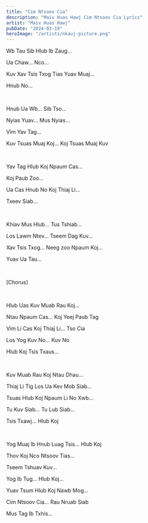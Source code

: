 ```yaml
---
title: "Cim Ntsoov Cia"
description: "Maiv Huas Hawj Cim Ntsoov Cia Lyrics"
artist: "Maiv Huas Hawj"
pubDate: "2024-03-19"
heroImage: "/artists/nkauj-picture.png"
---
```


Wb Tau Sib Hlub Ib Zaug...

Ua Chaw... Nco...

Kuv Xav Tsis Txog Tias Yuav Muaj...

Hnub No...

<br />

Hnub Ua Wb... Sib Tso...

Nyias Yuav... Mus Nyias...

Vim Yav Tag...

Kuv Tsuas Muaj Koj... Koj Tsuas Muaj Kuv

<br />

Yav Tag Hlub Koj Npaum Cas...

Koj Paub Zoo...

Ua Cas Hnub No Koj Thiaj Li...

Txeev Siab...

<br />

Khiav Mus Hlub... Tus Tshiab...

Los Lawm Ntev... Tseem Dag Kuv...

Xav Tsis Txog... Neeg zoo Npaum Koj...

Yuav Ua Tau...

<br />

[Chorus]

<br />

Hlub Uas Kuv Muab Rau Koj...

Ntau Npaum Cas... Koj Yeej Paub Tag

Vim Li Cas Koj Thiaj Li... Tso Cia

Los Yog Kuv No... Kuv No

Hlub Koj Tsis Txaus...

<br />

Kuv Muab Rau Koj Ntau Dhau...

Thiaj Li Tig Los Ua Kev Mob Siab...

Tsuas Hlub Koj Npaum Li No Xwb...

Tu Kuv Siab... Tu Lub Siab...

Tsis Txawj... Hlub Koj

<br />

Yog Muaj Ib Hnub Luag Tsis... Hlub Koj

Thov Koj Nco Ntsoov Tias...

Tseem Tshuav Kuv...

Yog Ib Tug... Hlub Koj...

Yuav Tsum Hlub Koj Nawb Mog...

Cim Ntsoov Cia... Rau Nruab Siab

Mus Tag Ib Txhis...
